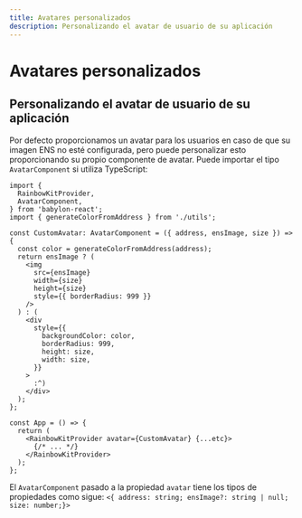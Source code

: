 ```yaml
---
title: Avatares personalizados
description: Personalizando el avatar de usuario de su aplicación
---
```


# Avatares personalizados

## Personalizando el avatar de usuario de su aplicación

Por defecto proporcionamos un avatar para los usuarios en caso de que su imagen ENS no esté configurada, pero puede personalizar esto proporcionando su propio componente de avatar. Puede importar el tipo `AvatarComponent` si utiliza TypeScript:

```tsx
import {
  RainbowKitProvider,
  AvatarComponent,
} from 'babylon-react';
import { generateColorFromAddress } from './utils';

const CustomAvatar: AvatarComponent = ({ address, ensImage, size }) => {
  const color = generateColorFromAddress(address);
  return ensImage ? (
    <img
      src={ensImage}
      width={size}
      height={size}
      style={{ borderRadius: 999 }}
    />
  ) : (
    <div
      style={{
        backgroundColor: color,
        borderRadius: 999,
        height: size,
        width: size,
      }}
    >
      :^)
    </div>
  );
};

const App = () => {
  return (
    <RainbowKitProvider avatar={CustomAvatar} {...etc}>
      {/* ... */}
    </RainbowKitProvider>
  );
};
```

El `AvatarComponent` pasado a la propiedad `avatar` tiene los tipos de propiedades como sigue: `<{ address: string; ensImage?: string | null; size: number;}>`
